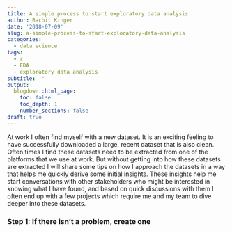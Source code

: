 ```yaml
---
title: A simple process to start exploratory data analysis
author: Rachit Kinger
date: '2018-07-09'
slug: a-simple-process-to-start-exploratory-data-analysis
categories:
  - data science
tags:
  - r
  - EDA  
  - exploratory data analysis  
subtitle: ''
output:
  blogdown::html_page:
    toc: false
    toc_depth: 1
    number_sections: false
draft: true
---
```


At work I often find myself with a new dataset. It is an exciting feeling to have successfully downloaded a large, recent dataset that is also clean. Often times I find these datasets need to be extracted from one of the platforms that we use at work. But without getting into how these datasets are extracted I will share some tips on how I approach the datasets in a way that helps me quickly derive some initial insights. These insights help me start conversations with other stakeholders who might be interested in knowing what I have found, and based on quick discussions with them I often end up with a few projects which require me and my team to dive deeper into these datasets.  

### Step 1: If there isn't a problem, create one  

